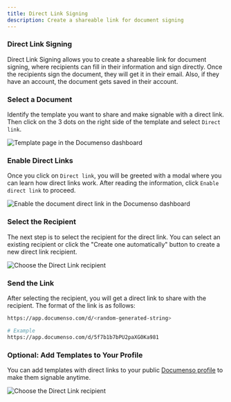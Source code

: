 ```yaml
---
title: Direct Link Signing
description: Create a shareable link for document signing
---
```



### Direct Link Signing

Direct Link Signing allows you to create a shareable link for document signing, where recipients can fill in their information and sign directly. Once the recipients sign the document, they will get it in their email. Also, if they have an account, the document gets saved in their account.

<Steps>

### Select a Document

Identify the template you want to share and make signable with a direct link. Then click on the 3 dots on the right side of the template and select `Direct link`.

![Template page in the Documenso dashboard](/direct-links/document-direct-link-documenso.webp)

### Enable Direct Links

Once you click on `Direct link`, you will be greeted with a modal where you can learn how direct links work. After reading the information, click `Enable direct link` to proceed.

![Enable the document direct link in the Documenso dashboard](/direct-links/enable-document-direct-link-modal.webp)

### Select the Recipient

The next step is to select the recipient for the direct link. You can select an existing recipient or click the "Create one automatically" button to create a new direct link recipient.

![Choose the Direct Link recipient](/direct-links/choose-direct-link-recipient-documenso.webp)

### Send the Link

After selecting the recipient, you will get a direct link to share with the recipient. The format of the link is as follows:

```bash
https://app.documenso.com/d/<random-generated-string>

# Example
https://app.documenso.com/d/5f7b1b7bPU2paXG0Ka981
```

### Optional: Add Templates to Your Profile

You can add templates with direct links to your public [Documenso profile](/profile) to make them signable anytime.

![Choose the Direct Link recipient](/direct-links/documenso-profile.webp)

</Steps>
